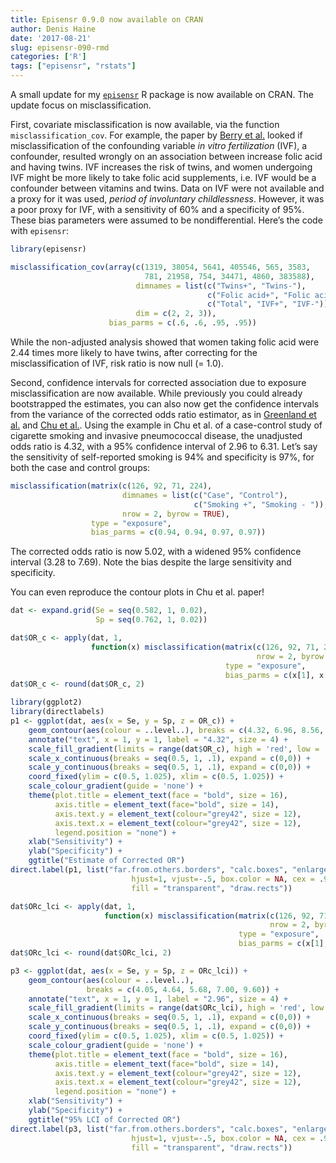 ```yaml
---
title: Episensr 0.9.0 now available on CRAN
author: Denis Haine
date: '2017-08-21'
slug: episensr-090-rmd
categories: ['R']
tags: ["episensr", "rstats"]
---
```


A small update for my [`episensr`](https://cran.r-project.org/package=episensr
"episensr") R package is now available on CRAN.
The update focus on misclassification.

First, covariate misclassification is now available, via the function
`misclassification_cov`.
For example, the paper by [Berry et
al.](http://www.bmj.com/content/330/7495/815) looked if misclassification of the
confounding variable _in vitro fertilization_ (IVF), a confounder, resulted
wrongly on an association between increase folic acid and having twins.
IVF increases the risk of twins, and women undergoing IVF might be more likely
to take folic acid supplements, i.e. IVF would be a confounder between vitamins
and twins.
Data on IVF were not available and a proxy for it was used, _period of
involuntary childlessness_.
However, it was a poor proxy for IVF, with a sensitivity of 60% and a
specificity of 95%.
These bias parameters were assumed to be nondifferential.
Here's the code with `episensr`:

```r
library(episensr)

misclassification_cov(array(c(1319, 38054, 5641, 405546, 565, 3583,
                              781, 21958, 754, 34471, 4860, 383588),
                            dimnames = list(c("Twins+", "Twins-"),
                                            c("Folic acid+", "Folic acid-"),
                                            c("Total", "IVF+", "IVF-")),
                            dim = c(2, 2, 3)),
                      bias_parms = c(.6, .6, .95, .95))
```

While the non-adjusted analysis showed that women taking folic acid were 2.44
times more likely to have twins, after correcting for the misclassification of
IVF, risk ratio is now null (= 1.0).

Second, confidence intervals for corrected association due to exposure
misclassification are now available.
While previously you could already bootstrapped the estimates, you can also now
get the confidence intervals from the variance of the corrected odds ratio
estimator, as in [Greenland et
al.](http://onlinelibrary.wiley.com/doi/10.1002/sim.4780070704/full#abstract)
and [Chu et
al.](http://www.sciencedirect.com/science/article/pii/S1047279706000688).
Using the example in Chu et al. of a case-control study of cigarette smoking and
invasive pneumococcal disease, the unadjusted odds ratio is 4.32, with a 95%
confidence interval of 2.96 to 6.31.
Let's say the sensitivity of self-reported smoking is 94% and specificity is
97%, for both the case and control groups:

```r
misclassification(matrix(c(126, 92, 71, 224),
                         dimnames = list(c("Case", "Control"),
                                         c("Smoking +", "Smoking - ")),
                         nrow = 2, byrow = TRUE),
                  type = "exposure",
                  bias_parms = c(0.94, 0.94, 0.97, 0.97))
```

The corrected odds ratio is now 5.02, with a widened 95% confidence interval
(3.28 to 7.69).
Note the bias despite the large sensitivity and specificity.

You can even reproduce the contour plots in Chu et al. paper!

```r
dat <- expand.grid(Se = seq(0.582, 1, 0.02),
                   Sp = seq(0.762, 1, 0.02))

dat$OR_c <- apply(dat, 1,
                  function(x) misclassification(matrix(c(126, 92, 71, 224),
                                                       nrow = 2, byrow = TRUE),
                                                type = "exposure",
                                                bias_parms = c(x[1], x[1], x[2], x[2]))$adj.measures[2, 1])
dat$OR_c <- round(dat$OR_c, 2)

library(ggplot2)
library(directlabels)
p1 <- ggplot(dat, aes(x = Se, y = Sp, z = OR_c)) +
    geom_contour(aes(colour = ..level..), breaks = c(4.32, 6.96, 8.56, 12.79, 23.41, 432.1)) +
    annotate("text", x = 1, y = 1, label = "4.32", size = 4) +
    scale_fill_gradient(limits = range(dat$OR_c), high = 'red', low = 'green') +
    scale_x_continuous(breaks = seq(0.5, 1, .1), expand = c(0,0)) +
    scale_y_continuous(breaks = seq(0.5, 1, .1), expand = c(0,0)) +
    coord_fixed(ylim = c(0.5, 1.025), xlim = c(0.5, 1.025)) +
    scale_colour_gradient(guide = 'none') +
    theme(plot.title = element_text(face = "bold", size = 16),
          axis.title = element_text(face="bold", size = 14),
          axis.text.y = element_text(colour="grey42", size = 12),
          axis.text.x = element_text(colour="grey42", size = 12),
          legend.position = "none") +
    xlab("Sensitivity") +
    ylab("Specificity") +
    ggtitle("Estimate of Corrected OR")
direct.label(p1, list("far.from.others.borders", "calc.boxes", "enlarge.box", 
                           hjust=1, vjust=-.5, box.color = NA, cex = .9,
                           fill = "transparent", "draw.rects"))
```

```r
dat$ORc_lci <- apply(dat, 1,
                     function(x) misclassification(matrix(c(126, 92, 71, 224),
                                                          nrow = 2, byrow = TRUE),
                                                   type = "exposure",
                                                   bias_parms = c(x[1], x[1], x[2], x[2]))$adj.measures[2, 2])
dat$ORc_lci <- round(dat$ORc_lci, 2)

p3 <- ggplot(dat, aes(x = Se, y = Sp, z = ORc_lci)) +
    geom_contour(aes(colour = ..level..),
                 breaks = c(4.05, 4.64, 5.68, 7.00, 9.60)) +
    annotate("text", x = 1, y = 1, label = "2.96", size = 4) +
    scale_fill_gradient(limits = range(dat$ORc_lci), high = 'red', low = 'green') +
    scale_x_continuous(breaks = seq(0.5, 1, .1), expand = c(0,0)) +
    scale_y_continuous(breaks = seq(0.5, 1, .1), expand = c(0,0)) +
    coord_fixed(ylim = c(0.5, 1.025), xlim = c(0.5, 1.025)) +
    scale_colour_gradient(guide = 'none') +
    theme(plot.title = element_text(face = "bold", size = 16),
          axis.title = element_text(face="bold", size = 14),
          axis.text.y = element_text(colour="grey42", size = 12),
          axis.text.x = element_text(colour="grey42", size = 12),
          legend.position = "none") +
    xlab("Sensitivity") +
    ylab("Specificity") +
    ggtitle("95% LCI of Corrected OR")
direct.label(p3, list("far.from.others.borders", "calc.boxes", "enlarge.box", 
                           hjust=1, vjust=-.5, box.color = NA, cex = .9,
                           fill = "transparent", "draw.rects"))
```
